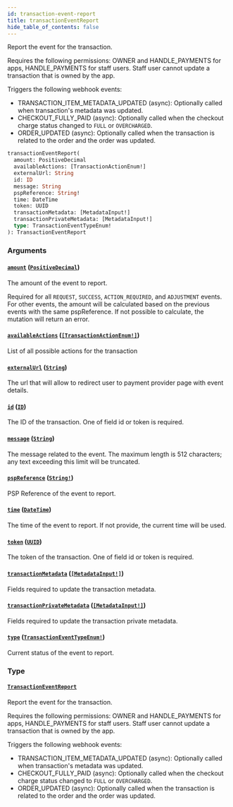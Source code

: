 ```yaml
---
id: transaction-event-report
title: transactionEventReport
hide_table_of_contents: false
---
```


Report the event for the transaction.

Requires the following permissions: OWNER and HANDLE_PAYMENTS for apps, HANDLE_PAYMENTS for staff users. Staff user cannot update a transaction that is owned by the app.

Triggers the following webhook events:

- TRANSACTION_ITEM_METADATA_UPDATED (async): Optionally called when transaction's metadata was updated.
- CHECKOUT_FULLY_PAID (async): Optionally called when the checkout charge status changed to `FULL` or `OVERCHARGED`.
- ORDER_UPDATED (async): Optionally called when the transaction is related to the order and the order was updated.

```graphql
transactionEventReport(
  amount: PositiveDecimal
  availableActions: [TransactionActionEnum!]
  externalUrl: String
  id: ID
  message: String
  pspReference: String!
  time: DateTime
  token: UUID
  transactionMetadata: [MetadataInput!]
  transactionPrivateMetadata: [MetadataInput!]
  type: TransactionEventTypeEnum!
): TransactionEventReport
```

### Arguments

#### [`amount`](#) ([`PositiveDecimal`](../../../developer/api-reference/scalars/positive-decimal))

The amount of the event to report.

Required for all `REQUEST`, `SUCCESS`, `ACTION_REQUIRED`, and `ADJUSTMENT` events. For other events, the amount will be calculated based on the previous events with the same pspReference. If not possible to calculate, the mutation will return an error.

#### [`availableActions`](#) ([`[TransactionActionEnum!]`](../../../developer/api-reference/enums/transaction-action-enum))

List of all possible actions for the transaction

#### [`externalUrl`](#) ([`String`](../../../developer/api-reference/scalars/string))

The url that will allow to redirect user to payment provider page with event details.

#### [`id`](#) ([`ID`](../../../developer/api-reference/scalars/id))

The ID of the transaction. One of field id or token is required.

#### [`message`](#) ([`String`](../../../developer/api-reference/scalars/string))

The message related to the event. The maximum length is 512 characters; any text exceeding this limit will be truncated.

#### [`pspReference`](#) ([`String!`](../../../developer/api-reference/scalars/string))

PSP Reference of the event to report.

#### [`time`](#) ([`DateTime`](../../../developer/api-reference/scalars/date-time))

The time of the event to report. If not provide, the current time will be used.

#### [`token`](#) ([`UUID`](../../../developer/api-reference/scalars/uuid))

The token of the transaction. One of field id or token is required.

#### [`transactionMetadata`](#) ([`[MetadataInput!]`](../../../developer/api-reference/inputs/metadata-input))

Fields required to update the transaction metadata.

#### [`transactionPrivateMetadata`](#) ([`[MetadataInput!]`](../../../developer/api-reference/inputs/metadata-input))

Fields required to update the transaction private metadata.

#### [`type`](#) ([`TransactionEventTypeEnum!`](../../../developer/api-reference/enums/transaction-event-type-enum))

Current status of the event to report.

### Type

#### [`TransactionEventReport`](../../../developer/api-reference/objects/transaction-event-report)

Report the event for the transaction.

Requires the following permissions: OWNER and HANDLE_PAYMENTS for apps, HANDLE_PAYMENTS for staff users. Staff user cannot update a transaction that is owned by the app.

Triggers the following webhook events:

- TRANSACTION_ITEM_METADATA_UPDATED (async): Optionally called when transaction's metadata was updated.
- CHECKOUT_FULLY_PAID (async): Optionally called when the checkout charge status changed to `FULL` or `OVERCHARGED`.
- ORDER_UPDATED (async): Optionally called when the transaction is related to the order and the order was updated.

